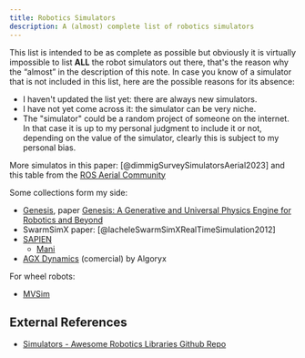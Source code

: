 ```yaml
---
title: Robotics Simulators
description: A (almost) complete list of robotics simulators
---
```


This list is intended to be as complete as possible but obviously it is virtually impossible to list **ALL** the robot simulators out there, that's the reason why the “almost” in the description of this note. In case you know of a simulator that is not included in this list, here are the possible reasons for its absence:
- I haven't updated the list yet: there are always new simulators.
- I have not yet come across it: the simulator can be very niche.
- The "simulator" could be a random project of someone on the internet. In that case it is up to my personal judgment to include it or not, depending on the value of the simulator, clearly this is subject to my personal bias.

More simulatos in this paper: [@dimmigSurveySimulatorsAerial2023] and this table from the [ROS Aerial Community](https://github.com/ROS-Aerial/aerial_robotic_landscape/blob/main/docs/simulation.md#features)

Some collections form my side:
- [Genesis](https://genesis-world.readthedocs.io/en/latest/index.html#), paper [Genesis: A Generative and Universal Physics Engine for Robotics and Beyond](https://genesis-embodied-ai.github.io/)
- SwarmSimX paper: [@lacheleSwarmSimXRealTimeSimulation2012]
- [SAPIEN](https://sapien.ucsd.edu/)
    - [Mani](https://maniskill.readthedocs.io/en/latest/)
- [AGX Dynamics](https://www.algoryx.se/agx-dynamics/) (comercial) by Algoryx

For wheel robots:
- [MVSim](https://mvsimulator.readthedocs.io/en/latest/)

## External References

- [Simulators - Awesome Robotics Libraries Github Repo](https://github.com/jslee02/awesome-robotics-libraries?tab=readme-ov-file#simulators)
